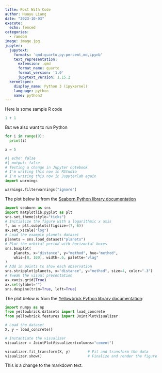 ```yaml
---
title: Post With Code
author: Huayu Liang
date: "2023-10-03"
execute: 
  echo: fenced
categories:
  - random
image: image.jpg
jupyter:
  jupytext:
    formats: 'qmd:quarto,py:percent,md,ipynb'
    text_representation:
      extension: .qmd
      format_name: quarto
      format_version: '1.0'
      jupytext_version: 1.15.2
  kernelspec:
    display_name: Python 3 (ipykernel)
    language: python
    name: python3
---
```


Here is some sample R code

```r
1 + 1
```

But we also want to run Python

```python
for i in range(9):
  print(i)
```

```python
x = 5
```

```python
#| echo: false
#| output: false
# Testing a change in Jupyter notebook
# I'm writing this now in RStudio
# I'm writing this now in Jupyterlab again
import warnings

warnings.filterwarnings("ignore")
```

The plot below is from the [Seaborn Python library documentation](https://seaborn.pydata.org/examples/horizontal_boxplot.html)

```python
import seaborn as sns
import matplotlib.pyplot as plt
sns.set_theme(style="ticks")
# Initialize the figure with a logarithmic x axis
f, ax = plt.subplots(figsize=(7, 6))
ax.set_xscale("log")
# Load the example planets dataset
planets = sns.load_dataset("planets")
# Plot the orbital period with horizontal boxes
sns.boxplot(
    planets, x="distance", y="method", hue="method",
    whis=[0, 100], width=.6, palette="vlag"
)
# Add in points to show each observation
sns.stripplot(planets, x="distance", y="method", size=4, color=".3")
# Tweak the visual presentation
ax.xaxis.grid(True)
ax.set(ylabel="")
sns.despine(trim=True, left=True)
```

The plot below is from the [Yellowbrick Python library documentation](https://www.scikit-yb.org/en/latest/api/features/jointplot.html?highlight=joint%20plot#joint-plot-visualization):

```python
import numpy as np
from yellowbrick.datasets import load_concrete
from yellowbrick.features import JointPlotVisualizer

# Load the dataset
X, y = load_concrete()

# Instantiate the visualizer
visualizer = JointPlotVisualizer(columns="cement")

visualizer.fit_transform(X, y)        # Fit and transform the data
visualizer.show()                     # Finalize and render the figure
```

This is a change to the markdown text.
